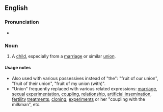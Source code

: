 ==English==

===Pronunciation===
* {{audio|en|en-au-fruit of the union.ogg|Audio (AU)}}

===Noun===
{{en-noun|?}}

# {{lb|en|idiomatic|chiefly|literary}} A [[child]], especially from a [[marriage]] or similar [[union]].

====Usage notes====
* Also used with various possessives instead of "the": "fruit of our union", "fruit of their union", "fruit of my union (with)".
* "Union" frequently replaced with various related expressions: [[marriage]], [[sexual]] [[experimentation]], [[coupling]], [[relationship]], [[artificial insemination]], [[fertility]] [[treatment]]s, [[cloning]], [[experiment]]s or her "coupling with the milkman", etc.